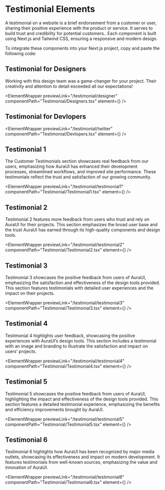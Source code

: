 
# Testimonial Elements

A testimonial on a website is a brief endorsement from a customer or user, sharing their positive experience with the product or service. It serves to build trust and credibility for potential customers.. Each component is built using Next.js and Tailwind CSS, ensuring a responsive and modern design.

To integrate these components into your Next.js project, copy and paste the following code:

## Testimonial for Designers

Working with this design team was a game-changer for your project. Their creativity and attention to detail exceeded all our expectations!

<ElementWrapper
  previewLink="/testimonial/designer"
  componentPath="Testimonial/Designers.tsx"
  element={<Designers />}
/>

## Testimonial for Devlopers

<ElementWrapper
  previewLink="/testimonial/twitter"
  componentPath="Testimonial/Devlopers.tsx"
  element={<Devlopers />}
/>

## Testimonial 1

The Customer Testimonials section showcases real feedback from our users, emphasizing how AuraUI has enhanced their development processes, streamlined workflows, and improved site performance. These testimonials reflect the trust and satisfaction of our growing community.

<ElementWrapper
  previewLink="/testimonial/testimonial1"
  componentPath="Testimonial/Testimonial1.tsx"
  element={<Testimonial1 />}
/>

## Testimonial 2

Testimonial 2 features more feedback from users who trust and rely on AuraUI for their projects. This section emphasizes the broad user base and the trust AuraUI has earned through its high-quality components and design tools.

<ElementWrapper
  previewLink="/testimonial/testimonial2"
  componentPath="Testimonial/Testimonial2.tsx"
  element={<Testimonial2 />}
/>

## Testimonial 3

Testimonial 3 showcases the positive feedback from users of AuraUI, emphasizing the satisfaction and effectiveness of the design tools provided. This section features testimonials with detailed user experiences and the impact on their projects.

<ElementWrapper
  previewLink="/testimonial/testimonial3"
  componentPath="Testimonial/Testimonial3.tsx"
  element={<Testimonial3 />}
/>

## Testimonial 4

Testimonial 4 highlights user feedback, showcasing the positive experiences with AuraUI’s design tools. This section includes a testimonial with an image and branding to illustrate the satisfaction and impact on users’ projects.

<ElementWrapper
  previewLink="/testimonial/testimonial4"
  componentPath="Testimonial/Testimonial4.tsx"
  element={<Testimonial4 />}
/>

## Testimonial 5

Testimonial 5 showcases the positive feedback from users of AuraUI, highlighting the impact and effectiveness of the design tools provided. This section features a detailed testimonial experience, emphasizing the benefits and efficiency improvements brought by AuraUI.

<ElementWrapper
  previewLink="/testimonial/testimonial5"
  componentPath="Testimonial/Testimonial5.tsx"
  element={<Testimonial5 />}
/>

## Testimonial 6

Testimonial 6 highlights how AuraUI has been recognized by major media outlets, showcasing its effectiveness and impact on modern development. It features testimonials from well-known sources, emphasizing the value and innovation of AuraUI.

<ElementWrapper
  previewLink="/testimonial/testimonial6"
  componentPath="Testimonial/Testimonial6.tsx"
  element={<Testimonial6 />}
/>
